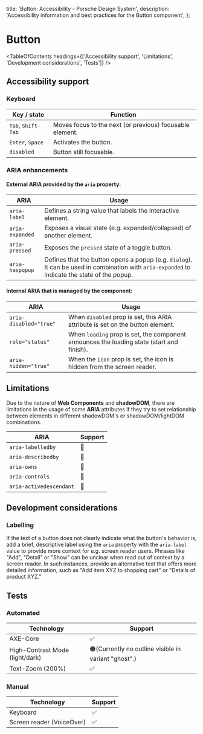 
  title: 'Button: Accessibility - Porsche Design System',
  description: 'Accessibility information and best practices for the Button component',
};

# Button <ComponentStatus tagName="p-button"></ComponentStatus>

<TableOfContents headings={['Accessibility support', 'Limitations', 'Development considerations', 'Tests']} />

## Accessibility support

### Keyboard

| Key / state        | Function                                                 |
| ------------------ | -------------------------------------------------------- |
| `Tab`, `Shift-Tab` | Moves focus to the next (or previous) focusable element. |
| `Enter`, `Space`   | Activates the button.                                    |
| `disabled`         | Button still focusable.                                  |

### ARIA enhancements

#### External **ARIA** provided by the `aria` property:

| ARIA            | Usage                                                                                                                                         |
| --------------- | --------------------------------------------------------------------------------------------------------------------------------------------- |
| `aria-label`    | Defines a string value that labels the interactive element.                                                                                   |
| `aria-expanded` | Exposes a visual state (e.g. expanded/collapsed) of another element.                                                                          |
| `aria-pressed`  | Exposes the `pressed` state of a toggle button.                                                                                               |
| `aria-haspopup` | Defines that the button opens a popup (e.g. `dialog`). It can be used in combination with `aria-expanded` to indicate the state of the popup. |

#### Internal **ARIA** that is managed by the component:

| ARIA                   | Usage                                                                                     |
| ---------------------- | ----------------------------------------------------------------------------------------- |
| `aria-disabled="true"` | When `disabled` prop is set, this ARIA attribute is set on the button element.            |
| `role="status"`        | When `loading` prop is set, the component announces the loading state (start and finish). |
| `aria-hidden="true"`   | When the `icon` prop is set, the icon is hidden from the screen reader.                   |

## Limitations

Due to the nature of **Web Components** and **shadowDOM**, there are limitations in the usage of some **ARIA**
attributes if they try to set relationship between elements in different shadowDOM's or shadowDOM/lightDOM combinations.

| ARIA                    | Support |
| ----------------------- | ------- |
| `aria-labelledby`       | 🚫      |
| `aria-describedby`      | 🚫      |
| `aria-owns`             | 🚫      |
| `aria-controls`         | 🚫      |
| `aria-activedescendant` | 🚫      |

## Development considerations

### Labelling

If the text of a button does not clearly indicate what the button's behavior is, add a brief, descriptive label using
the `aria` property with the `aria-label` value to provide more context for e.g. screen reader users. Phrases like
"Add", "Detail" or "Show" can be unclear when read out of context by a screen reader. In such instances, provide an
alternative text that offers more detailed information, such as "Add item XYZ to shopping cart" or "Details of product
XYZ."

## Tests

### Automated

| Technology                      | Support                                              |
| ------------------------------- | ---------------------------------------------------- |
| AXE-Core                        | ✅                                                   |
| High-Contrast Mode (light/dark) | 🟠(Currently no outline visible in variant "ghost".) |
| Text-Zoom (200%)                | ✅                                                   |

### Manual

| Technology                | Support |
| ------------------------- | ------- |
| Keyboard                  | ✅      |
| Screen reader (VoiceOver) | ✅      |
